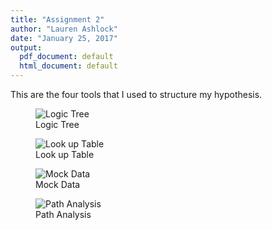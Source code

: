 ```yaml
---
title: "Assignment 2"
author: "Lauren Ashlock"
date: "January 25, 2017"
output:
  pdf_document: default
  html_document: default
---
```


This are the four tools that I used to structure my hypothesis. 

![Logic Tree](logic_tree.jpg)

![Look up Table](look_up_table.jpg)



![Mock Data](mock_data.jpg)

![Path Analysis](path_analysis.jpg)


